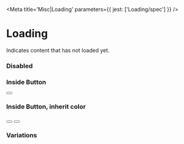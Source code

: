 

<Meta title='Misc|Loading' parameters={{ jest: ['Loading/spec'] }} />

# Loading

Indicates content that has not loaded yet.

<Preview>
  <Story name='Default'>
    <Loading/>
  </Story>
</Preview>

### Disabled

<Preview>
  <Story name='Disabled'>
    <Loading disabled/>
  </Story>
</Preview>

### Inside Button

<Preview>
  <Story name='Inside Button'>
    <Button style={{minHeight:'40px'}}>
      <Loading size='x12'/>
    </Button>
  </Story>
</Preview>

### Inside Button, inherit color

<Preview>
  <Story name='Inside Button, inherit color'>
    <Box>
      <Button primary danger style={{minHeight:'40px', marginInlineEnd: '5px'}}>
        <Loading size='x12' inheritColor/>
      </Button>
      <Button primary style={{minHeight:'40px'}}>
        <Loading size='x12' inheritColor/>
      </Button>
    </Box>
  </Story>
</Preview>


### Variations

<Story name='States'>
  <PropsVariationSection
    component={Loading}
    common={{ onClick: action('click') }}
    yAxis={{
      'default': {},
      '3 circles + x40': { circleCount: 3, size:'x40'},
      '5 circles + x32': { circleCount: 5, size:'x32'},
      '7 circles + x24': { circleCount: 7, size:'x24'},
    }}
    xAxis={{
      default: {},
      disabled: {disabled: true}
    }}
  />
</Story>

